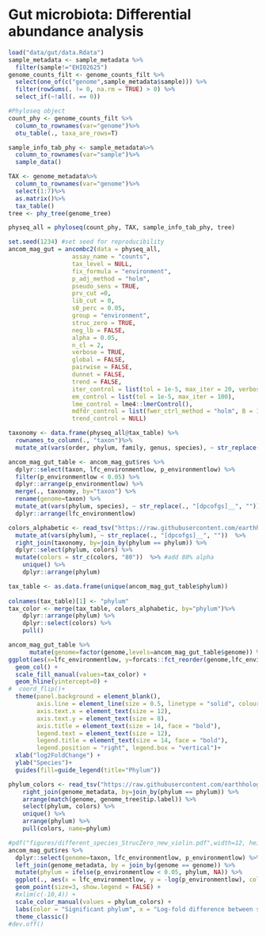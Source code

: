 # Gut microbiota: Differential abundance analysis

```r
load("data/gut/data.Rdata")
sample_metadata <- sample_metadata %>%
  filter(sample!="EHI02625")
genome_counts_filt <- genome_counts_filt %>%
  select(one_of(c("genome",sample_metadata$sample))) %>%
  filter(rowSums(. != 0, na.rm = TRUE) > 0) %>%
  select_if(~!all(. == 0))
```

```r
#Phyloseq object
count_phy <- genome_counts_filt %>%
  column_to_rownames(var="genome")%>%
  otu_table(., taxa_are_rows=T)

sample_info_tab_phy <- sample_metadata%>%
  column_to_rownames(var="sample")%>%
  sample_data()

TAX <- genome_metadata%>%
  column_to_rownames(var="genome")%>%
  select(1:7)%>%
  as.matrix()%>%
  tax_table()
tree <- phy_tree(genome_tree)

physeq_all = phyloseq(count_phy, TAX, sample_info_tab_phy, tree)
```


```r
set.seed(1234) #set seed for reproducibility
ancom_mag_gut = ancombc2(data = physeq_all, 
                  assay_name = "counts", 
                  tax_level = NULL,
                  fix_formula = "environment",
                  p_adj_method = "holm", 
                  pseudo_sens = TRUE,
                  prv_cut =0, 
                  lib_cut = 0, 
                  s0_perc = 0.05,
                  group = "environment", 
                  struc_zero = TRUE, 
                  neg_lb = FALSE,
                  alpha = 0.05, 
                  n_cl = 2, 
                  verbose = TRUE,
                  global = FALSE, 
                  pairwise = FALSE, 
                  dunnet = FALSE, 
                  trend = FALSE,
                  iter_control = list(tol = 1e-5, max_iter = 20, verbose = FALSE),
                  em_control = list(tol = 1e-5, max_iter = 100),
                  lme_control = lme4::lmerControl(),
                  mdfdr_control = list(fwer_ctrl_method = "holm", B = 100), 
                  trend_control = NULL)

```

```r
taxonomy <- data.frame(physeq_all@tax_table) %>%
  rownames_to_column(., "taxon")%>%
  mutate_at(vars(order, phylum, family, genus, species), ~ str_replace(., "[dpcofgs]__", ""))

ancom_mag_gut_table <- ancom_mag_gut$res %>%
  dplyr::select(taxon, lfc_environmentlow, p_environmentlow) %>%
  filter(p_environmentlow < 0.05) %>%
  dplyr::arrange(p_environmentlow) %>%
  merge(., taxonomy, by="taxon") %>%
  rename(genome=taxon) %>% 
  mutate_at(vars(phylum, species), ~ str_replace(., "[dpcofgs]__", ""))%>%
  dplyr::arrange(lfc_environmentlow)

colors_alphabetic <- read_tsv("https://raw.githubusercontent.com/earthhologenome/EHI_taxonomy_colour/main/ehi_phylum_colors.tsv") %>%
  mutate_at(vars(phylum), ~ str_replace(., "[dpcofgs]__", ""))  %>%
  right_join(taxonomy, by=join_by(phylum == phylum)) %>%
  dplyr::select(phylum, colors) %>%
  mutate(colors = str_c(colors, "80"))  %>% #add 80% alpha
	unique() %>%
	dplyr::arrange(phylum)

tax_table <- as.data.frame(unique(ancom_mag_gut_table$phylum))
  
colnames(tax_table)[1] <- "phylum"
tax_color <- merge(tax_table, colors_alphabetic, by="phylum")%>%
	dplyr::arrange(phylum) %>%
	dplyr::select(colors) %>%
	pull()
```

```r
ancom_mag_gut_table %>%
      mutate(genome=factor(genome,levels=ancom_mag_gut_table$genome)) %>%
ggplot(aes(x=lfc_environmentlow, y=forcats::fct_reorder(genome,lfc_environmentlow), fill=phylum)) + #forcats::fct_rev()
  geom_col() + 
  scale_fill_manual(values=tax_color) + 
  geom_hline(yintercept=0) + 
#  coord_flip()+
  theme(panel.background = element_blank(),
        axis.line = element_line(size = 0.5, linetype = "solid", colour = "black"),
        axis.text.x = element_text(size = 12),
        axis.text.y = element_text(size = 8),
        axis.title = element_text(size = 14, face = "bold"),
        legend.text = element_text(size = 12),
        legend.title = element_text(size = 14, face = "bold"),
        legend.position = "right", legend.box = "vertical")+
  xlab("log2FoldChange") + 
  ylab("Species")+
  guides(fill=guide_legend(title="Phylum"))
```

```r
phylum_colors <- read_tsv("https://raw.githubusercontent.com/earthhologenome/EHI_taxonomy_colour/main/ehi_phylum_colors.tsv") %>%
    right_join(genome_metadata, by=join_by(phylum == phylum)) %>%
    arrange(match(genome, genome_tree$tip.label)) %>%
    select(phylum, colors) %>%
    unique() %>%
    arrange(phylum) %>%
    pull(colors, name=phylum)

#pdf("figures/different_species_StrucZero_new_violin.pdf",width=12, height=6)
ancom_mag_gut$res %>%
  dplyr::select(genome=taxon, lfc_environmentlow, p_environmentlow) %>%
  left_join(genome_metadata, by = join_by(genome == genome)) %>%
  mutate(phylum = ifelse(p_environmentlow < 0.05, phylum, NA)) %>%
  ggplot(., aes(x = lfc_environmentlow, y = -log(p_environmentlow), color = phylum)) +
  geom_point(size=3, show.legend = FALSE) +
  #xlim(c(-10,4)) +
  scale_color_manual(values = phylum_colors) +
  labs(color = "Significant phylum", x = "Log-fold difference between sample types", y = "p-value") +
  theme_classic()
#dev.off()
```
